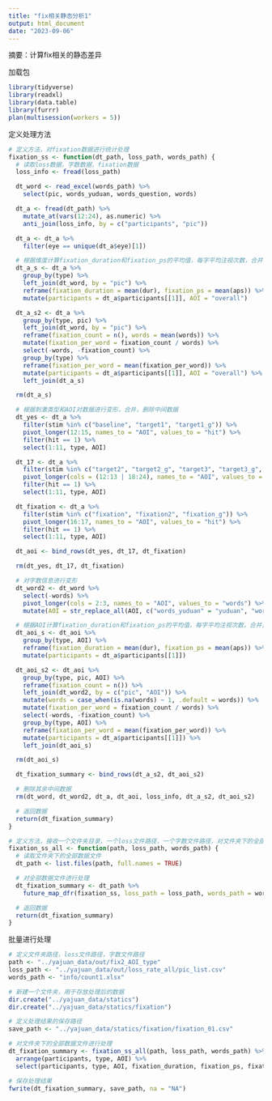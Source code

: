 ```yaml
---
title: "fix相关静态分析1"
output: html_document
date: "2023-09-06"
---
```

摘要：计算fix相关的静态差异

加载包
```r
library(tidyverse)
library(readxl)
library(data.table)
library(furrr)
plan(multisession(workers = 5))
```

定义处理方法
```r
# 定义方法，对fixation数据进行统计处理
fixation_ss <- function(dt_path, loss_path, words_path) {
  # 读取loss数据，字数数据，fixation数据
  loss_info <- fread(loss_path)

  dt_word <- read_excel(words_path) %>%
    select(pic, words_yuduan, words_question, words)

  dt_a <- fread(dt_path) %>%
    mutate_at(vars(12:24), as.numeric) %>%
    anti_join(loss_info, by = c("participants", "pic"))

  dt_a <- dt_a %>%
    filter(eye == unique(dt_a$eye)[1])

  # 根据维度计算fixation_duration和fixation_ps的平均值，每字平均注视次数，合并，删除中间数据
  dt_a_s <- dt_a %>%
    group_by(type) %>%
    left_join(dt_word, by = "pic") %>%
    reframe(fixation_duration = mean(dur), fixation_ps = mean(aps)) %>%
    mutate(participants = dt_a$participants[[1]], AOI = "overall")

  dt_a_s2 <- dt_a %>%
    group_by(type, pic) %>%
    left_join(dt_word, by = "pic") %>%
    reframe(fixation_count = n(), words = mean(words)) %>%
    mutate(fixation_per_word = fixation_count / words) %>%
    select(-words, -fixation_count) %>%
    group_by(type) %>%
    reframe(fixation_per_word = mean(fixation_per_word)) %>%
    mutate(participants = dt_a$participants[[1]], AOI = "overall") %>%
    left_join(dt_a_s)

  rm(dt_a_s)

  # 根据刺激类型和AOI对数据进行变形，合并，删除中间数据
  dt_yes <- dt_a %>%
    filter(stim %in% c("baseline", "target1", "target1_g")) %>%
    pivot_longer(12:15, names_to = "AOI", values_to = "hit") %>%
    filter(hit == 1) %>%
    select(1:11, type, AOI)

  dt_17 <- dt_a %>%
    filter(stim %in% c("target2", "target2_g", "target3", "target3_g", "target4", "target4_g")) %>%
    pivot_longer(cols = (12:13 | 18:24), names_to = "AOI", values_to = "hit") %>%
    filter(hit == 1) %>%
    select(1:11, type, AOI)

  dt_fixation <- dt_a %>%
    filter(stim %in% c("fixation", "fixation2", "fixation_g")) %>%
    pivot_longer(16:17, names_to = "AOI", values_to = "hit") %>%
    filter(hit == 1) %>%
    select(1:11, type, AOI)

  dt_aoi <- bind_rows(dt_yes, dt_17, dt_fixation)

  rm(dt_yes, dt_17, dt_fixation)

  # 对字数信息进行变形
  dt_word2 <- dt_word %>%
    select(-words) %>%
    pivot_longer(cols = 2:3, names_to = "AOI", values_to = "words") %>%
    mutate(AOI = str_replace_all(AOI, c("words_yuduan" = "yuduan", "words_question" = "question")))

  # 根据AOI计算fixation_duration和fixation_ps的平均值，每字平均注视次数，合并，删除中间数据
  dt_aoi_s <- dt_aoi %>%
    group_by(type, AOI) %>%
    reframe(fixation_duration = mean(dur), fixation_ps = mean(aps)) %>%
    mutate(participants = dt_a$participants[[1]])

  dt_aoi_s2 <- dt_aoi %>%
    group_by(type, pic, AOI) %>%
    reframe(fixation_count = n()) %>%
    left_join(dt_word2, by = c("pic", "AOI")) %>%
    mutate(words = case_when(is.na(words) ~ 1, .default = words)) %>%
    mutate(fixation_per_word = fixation_count / words) %>%
    select(-words, -fixation_count) %>%
    group_by(type, AOI) %>%
    reframe(fixation_per_word = mean(fixation_per_word)) %>%
    mutate(participants = dt_a$participants[[1]]) %>%
    left_join(dt_aoi_s)

  rm(dt_aoi_s)

  dt_fixation_summary <- bind_rows(dt_a_s2, dt_aoi_s2)

  # 删除其余中间数据
  rm(dt_word, dt_word2, dt_a, dt_aoi, loss_info, dt_a_s2, dt_aoi_s2)

  # 返回数据
  return(dt_fixation_summary)
}

# 定义方法，接收一个文件夹目录，一个loss文件路径，一个字数文件路径，对文件夹下的全部数据文件通过fixation_ss函数进行处理，返回一个合并的数据。
fixation_ss_all <- function(path, loss_path, words_path) {
  # 读取文件夹下的全部数据文件
  dt_path <- list.files(path, full.names = TRUE)

  # 对全部数据文件进行处理
  dt_fixation_summary <- dt_path %>%
    future_map_dfr(fixation_ss, loss_path = loss_path, words_path = words_path)

  # 返回数据
  return(dt_fixation_summary)
}
```

批量进行处理
```r
# 定义文件夹路径，loss文件路径，字数文件路径
path <- "../yajuan_data/out/fix2_AOI_type"
loss_path <- "../yajuan_data/out/loss_rate_all/pic_list.csv"
words_path <- "info/count1.xlsx"

# 新建一个文件夹，用于存放处理后的数据
dir.create("../yajuan_data/statics")
dir.create("../yajuan_data/statics/fixation")

# 定义处理结果的保存路径
save_path <- "../yajuan_data/statics/fixation/fixation_01.csv"

# 对文件夹下的全部数据文件进行处理
dt_fixation_summary <- fixation_ss_all(path, loss_path, words_path) %>%
  arrange(participants, type, AOI) %>%
  select(participants, type, AOI, fixation_duration, fixation_ps, fixation_per_word)

# 保存处理结果
fwrite(dt_fixation_summary, save_path, na = "NA")
```



